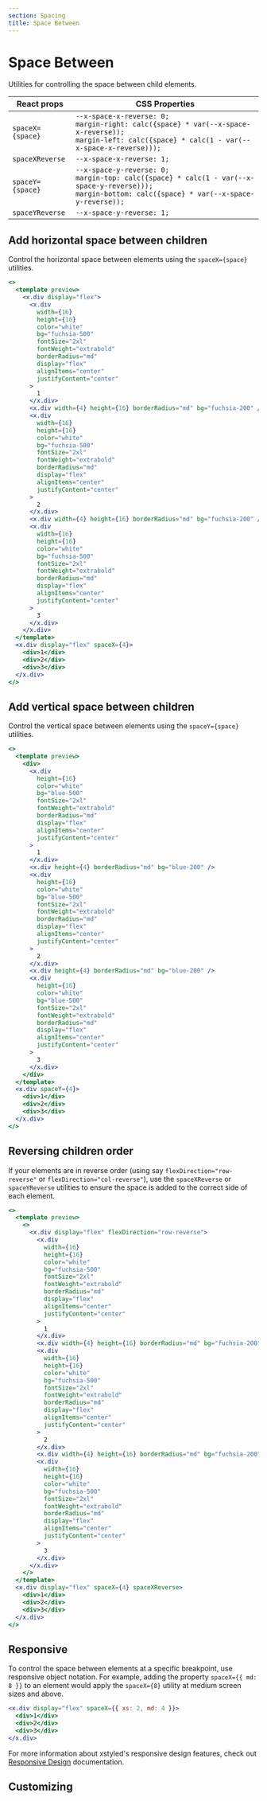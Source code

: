 ```yaml
---
section: Spacing
title: Space Between
---
```


# Space Between

Utilities for controlling the space between child elements.

| React props      | CSS Properties                                                                                                                                                   |
| ---------------- | ---------------------------------------------------------------------------------------------------------------------------------------------------------------- |
| `spaceX={space}` | `--x-space-x-reverse: 0;`<br />`margin-right: calc({space} * var(--x-space-x-reverse));`<br />`margin-left: calc({space} * calc(1 - var(--x-space-x-reverse)));` |
| `spaceXReverse`  | `--x-space-x-reverse: 1;`                                                                                                                                        |
| `spaceY={space}` | `--x-space-y-reverse: 0;`<br />`margin-top: calc({space} * calc(1 - var(--x-space-y-reverse)));`<br />`margin-bottom: calc({space} * var(--x-space-y-reverse));` |
| `spaceYReverse`  | `--x-space-y-reverse: 1;`                                                                                                                                        |

## Add horizontal space between children

Control the horizontal space between elements using the `spaceX={space}` utilities.

```jsx preview
<>
  <template preview>
    <x.div display="flex">
      <x.div
        width={16}
        height={16}
        color="white"
        bg="fuchsia-500"
        fontSize="2xl"
        fontWeight="extrabold"
        borderRadius="md"
        display="flex"
        alignItems="center"
        justifyContent="center"
      >
        1
      </x.div>
      <x.div width={4} height={16} borderRadius="md" bg="fuchsia-200" />
      <x.div
        width={16}
        height={16}
        color="white"
        bg="fuchsia-500"
        fontSize="2xl"
        fontWeight="extrabold"
        borderRadius="md"
        display="flex"
        alignItems="center"
        justifyContent="center"
      >
        2
      </x.div>
      <x.div width={4} height={16} borderRadius="md" bg="fuchsia-200" />
      <x.div
        width={16}
        height={16}
        color="white"
        bg="fuchsia-500"
        fontSize="2xl"
        fontWeight="extrabold"
        borderRadius="md"
        display="flex"
        alignItems="center"
        justifyContent="center"
      >
        3
      </x.div>
    </x.div>
  </template>
  <x.div display="flex" spaceX={4}>
    <div>1</div>
    <div>2</div>
    <div>3</div>
  </x.div>
</>
```

## Add vertical space between children

Control the vertical space between elements using the `spaceY={space}` utilities.

```jsx preview
<>
  <template preview>
    <div>
      <x.div
        height={16}
        color="white"
        bg="blue-500"
        fontSize="2xl"
        fontWeight="extrabold"
        borderRadius="md"
        display="flex"
        alignItems="center"
        justifyContent="center"
      >
        1
      </x.div>
      <x.div height={4} borderRadius="md" bg="blue-200" />
      <x.div
        height={16}
        color="white"
        bg="blue-500"
        fontSize="2xl"
        fontWeight="extrabold"
        borderRadius="md"
        display="flex"
        alignItems="center"
        justifyContent="center"
      >
        2
      </x.div>
      <x.div height={4} borderRadius="md" bg="blue-200" />
      <x.div
        height={16}
        color="white"
        bg="blue-500"
        fontSize="2xl"
        fontWeight="extrabold"
        borderRadius="md"
        display="flex"
        alignItems="center"
        justifyContent="center"
      >
        3
      </x.div>
    </div>
  </template>
  <x.div spaceY={4}>
    <div>1</div>
    <div>2</div>
    <div>3</div>
  </x.div>
</>
```

## Reversing children order

If your elements are in reverse order (using say `flexDirection="row-reverse"` or `flexDirection="col-reverse"`), use the `spaceXReverse` or `spaceYReverse` utilities to ensure the space is added to the correct side of each element.

```jsx preview
<>
  <template preview>
    <>
      <x.div display="flex" flexDirection="row-reverse">
        <x.div
          width={16}
          height={16}
          color="white"
          bg="fuchsia-500"
          fontSize="2xl"
          fontWeight="extrabold"
          borderRadius="md"
          display="flex"
          alignItems="center"
          justifyContent="center"
        >
          1
        </x.div>
        <x.div width={4} height={16} borderRadius="md" bg="fuchsia-200" />
        <x.div
          width={16}
          height={16}
          color="white"
          bg="fuchsia-500"
          fontSize="2xl"
          fontWeight="extrabold"
          borderRadius="md"
          display="flex"
          alignItems="center"
          justifyContent="center"
        >
          2
        </x.div>
        <x.div width={4} height={16} borderRadius="md" bg="fuchsia-200" />
        <x.div
          width={16}
          height={16}
          color="white"
          bg="fuchsia-500"
          fontSize="2xl"
          fontWeight="extrabold"
          borderRadius="md"
          display="flex"
          alignItems="center"
          justifyContent="center"
        >
          3
        </x.div>
      </x.div>
    </>
  </template>
  <x.div display="flex" spaceX={4} spaceXReverse>
    <div>1</div>
    <div>2</div>
    <div>3</div>
  </x.div>
</>
```

## Responsive

To control the space between elements at a specific breakpoint, use responsive object notation. For example, adding the property `spaceX={{ md: 8 }}` to an element would apply the `spaceX={8}` utility at medium screen sizes and above.

```jsx
<x.div display="flex" spaceX={{ xs: 2, md: 4 }}>
  <div>1</div>
  <div>2</div>
  <div>3</div>
</x.div>
```

For more information about xstyled's responsive design features, check out [Responsive Design](@TODO-link) documentation.

## Customizing


<CustomizeSpace />

